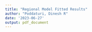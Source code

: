 ```yaml
---
title: "Regional Model Fitted Results"
author: "Poddaturi, Dinesh R"
date: '2023-06-27'
output: pdf_document
---
```



\begin{figure}
	    	\centering
	   \includegraphics{regionalModelPlots/fedCattlePriceR.png}
	   \caption{Observed and fitted fed cattle price ($\$/\textrm{cwt}$)}
\end{figure}


\begin{figure}
	    	\centering
	   \includegraphics{regionalModelPlots/cullCowPriceR.png}
	   \caption{Observed and fitted cull cow price ($\$/\textrm{cwt}$)}
\end{figure}


\begin{table}
\centering
\caption{Observed \& fitted prices (in $\$/\textrm{cwt}$)}
\vspace{0.1cm}
\begin{tabular}{l | l l | l l }
\hline
Year  & $p_s$    &$\hat{p}_s$ &$p_c$     & $\hat{p}_c$\\
\hline
2006  & 86.15    & 75.08   & 46.74    & 54.71 \\
2007  & 92.96    & 79.57   & 48.12    & 56.85 \\
2008  & 93.18    & 91.05   & 43.36    & 51.94 \\
2009  & 83.77    & 75.07   & 42.99    & 50.47 \\
2010  & 95.94    & 88.06   & 49.52    & 58.51 \\
2011  & 114.58   & 100.46  & 65.58    & 71.59 \\
2012  & 123.02   & 110.08  & 72.83    & 71.86 \\
2013  & 125.53   & 105.85  & 77.18    & 76.24 \\
2014  & 154.12   & 128.63  & 93.70    & 100.57 \\
2015  & 148.27   & 122.88  & 87.31    & 92.00 \\
2016  & 121.32   & 87.61   & 65.29    & 72.79 \\
2017  & 121.80   & 105.31  & 54.78    & 64.37 \\
2018  & 117.64   & 100.58  & 71.86    & 79.80 \\
2019  & 115.48   & 96.80   & 61.18    & 67.60 \\
2020  & 107.47   & 92.71   & 64.49    & 70.48 \\
2021  & 121.71   & 103.23  & 64.70    & 63.87 \\
\hline
\multicolumn{5}{l}
{Note: $\hat{p}_s$ and $\hat{p}_c$ denote the fitted}\\
\multicolumn{5}{l}
{fed cattle price and  cull cow price}\\
\multicolumn{5}{l}
{respectively. $p_s$ and $p_c$ denote the observed.}\\
\end{tabular}
\label{Table:PriceFit}
\end{table}


\begin{table}
\centering
\caption{Observed \& fitted quantities (in billion pounds)}
\vspace{0.1cm}
\begin{tabular}{l | l l | l l }
\hline
Year & $sl$ &$\hat{sl}$ &$cl$ & $\hat{cl}$   \\
\hline
2006 & 4.38 & 4.35  & 0.49 & 0.55 \\
2007 & 4.38 & 4.08  & 0.52 & 0.52 \\
2008 & 4.16 & 4.51  & 0.47 & 0.54 \\
2009 & 4.69 & 4.48  & 0.53 & 0.56 \\
2010 & 4.49 & 4.41  & 0.57 & 0.56 \\
2011 & 4.51 & 4.51  & 0.53 & 0.58 \\
2012 & 4.66 & 4.48  & 0.54 & 0.51 \\
2013 & 4.10 & 4.09  & 0.54 & 0.45 \\
2014 & 3.85 & 3.77  & 0.54 & 0.35 \\
2015 & 3.44 & 3.72  & 0.44 & 0.33 \\
2016 & 3.75 & 3.91  & 0.41 & 0.46 \\
2017 & 3.98 & 3.97  & 0.44 & 0.43 \\
2018 & 4.36 & 4.09  & 0.50 & 0.52 \\
2019 & 4.27 & 4.09  & 0.57 & 0.51 \\
2020 & 4.45 & 4.06  & 0.60 & 0.51 \\
2021 & 3.95 & 4.20  & 0.53 & 0.51 \\
\hline
\multicolumn{5}{l}
{Note: $\hat{sl}$ and $\hat{cl}$ denote the fitted}\\
\multicolumn{5}{l}
{fed cattle and cull cow meat respectively.}\\
\multicolumn{5}{l}
{$sl$ and $cl$ denote the observed.}\\
\end{tabular}
\label{Table:QuantFit}
\end{table}











